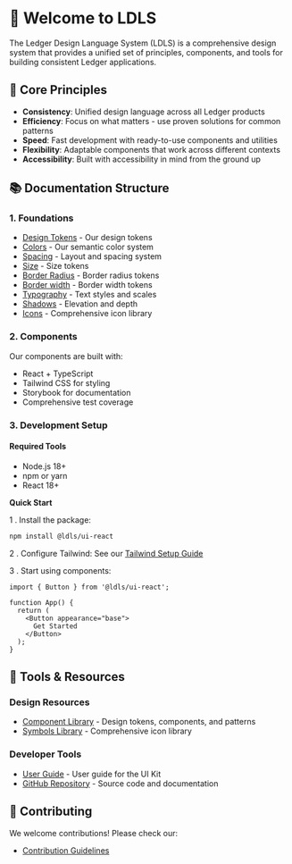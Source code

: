 
<Meta title="Getting Started/Introduction" />

# 👋 Welcome to LDLS

The Ledger Design Language System (LDLS) is a comprehensive design system that provides a unified set of principles, components, and tools for building consistent Ledger applications.

## 🎯 Core Principles

- **Consistency**: Unified design language across all Ledger products
- **Efficiency**: Focus on what matters - use proven solutions for common patterns
- **Speed**: Fast development with ready-to-use components and utilities
- **Flexibility**: Adaptable components that work across different contexts
- **Accessibility**: Built with accessibility in mind from the ground up

## 📚 Documentation Structure

### 1. Foundations

- [Design Tokens](/docs/foundations-docs--docs) - Our design tokens
- [Colors](/docs/foundations-colors--docs) - Our semantic color system
- [Spacing](/docs/foundations-dimensions-spacing--docs) - Layout and spacing system
- [Size](/docs/foundations-dimensions-size--docs) - Size tokens
- [Border Radius](/docs/foundations-border-radius--docs) - Border radius tokens
- [Border width](/docs/foundations-border-width--docs) - Border width tokens
- [Typography](/story/foundations-styles-typography--typography) - Text styles and scales
- [Shadows](/story/foundations-styles-shadows--shadows) - Elevation and depth
- [Icons](/docs/symbols-interface-icons-docs--docs) - Comprehensive icon library

### 2. Components

Our components are built with:

- React + TypeScript
- Tailwind CSS for styling
- Storybook for documentation
- Comprehensive test coverage

### 3. Development Setup

#### Required Tools

- Node.js 18+
- npm or yarn
- React 18+

**Quick Start**

1 . Install the package:

```bash
npm install @ldls/ui-react
```

2 . Configure Tailwind:
See our [Tailwind Setup Guide](/docs/tailwind-setup--docs)

3 . Start using components:

```tsx
import { Button } from '@ldls/ui-react';

function App() {
  return (
    <Button appearance="base">
      Get Started
    </Button>
  );
}
```

## 🔧 Tools & Resources

### Design Resources

- [Component Library](https://www.figma.com/design/JxaLVMTWirCpU0rsbZ30k7/2.-Components-Library?m=dev) - Design tokens, components, and patterns
- [Symbols Library](https://www.figma.com/design/zSkvGGiqcnhywp2l3HTHxA/1.Symbol-Library?node-id=0-1&p=f&m=dev) - Comprehensive icon library

### Developer Tools

- [User Guide](https://github.com/LedgerHQ/ldls/blob/main/USER_GUIDE.md) - User guide for the UI Kit
- [GitHub Repository](https://github.com/LedgerHQ/ldls) - Source code and documentation

## 🤝 Contributing

We welcome contributions! Please check our:

- [Contribution Guidelines](https://github.com/LedgerHQ/ldls/blob/main/CONTRIBUTING.md)
